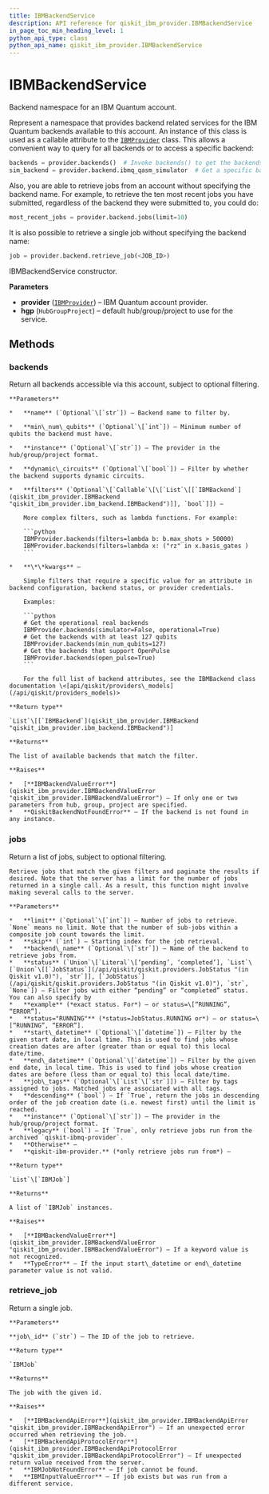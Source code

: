 ```yaml
---
title: IBMBackendService
description: API reference for qiskit_ibm_provider.IBMBackendService
in_page_toc_min_heading_level: 1
python_api_type: class
python_api_name: qiskit_ibm_provider.IBMBackendService
---
```


# IBMBackendService

<Class id="qiskit_ibm_provider.IBMBackendService" github="https://github.com/Qiskit/qiskit-ibm-provider/tree/stable/0.10/qiskit_ibm_provider/ibm_backend_service.py#L61-L741" signature="IBMBackendService(provider, hgp)">
  Backend namespace for an IBM Quantum account.

  Represent a namespace that provides backend related services for the IBM Quantum backends available to this account. An instance of this class is used as a callable attribute to the [`IBMProvider`](qiskit_ibm_provider.IBMProvider "qiskit_ibm_provider.IBMProvider") class. This allows a convenient way to query for all backends or to access a specific backend:

  ```python
  backends = provider.backends()  # Invoke backends() to get the backends.
  sim_backend = provider.backend.ibmq_qasm_simulator  # Get a specific backend instance.
  ```

  Also, you are able to retrieve jobs from an account without specifying the backend name. For example, to retrieve the ten most recent jobs you have submitted, regardless of the backend they were submitted to, you could do:

  ```python
  most_recent_jobs = provider.backend.jobs(limit=10)
  ```

  It is also possible to retrieve a single job without specifying the backend name:

  ```python
  job = provider.backend.retrieve_job(<JOB_ID>)
  ```

  IBMBackendService constructor.

  **Parameters**

  *   **provider** ([`IBMProvider`](qiskit_ibm_provider.IBMProvider "qiskit_ibm_provider.ibm_provider.IBMProvider")) – IBM Quantum account provider.
  *   **hgp** (`HubGroupProject`) – default hub/group/project to use for the service.

  ## Methods

  ### backends

  <Function id="qiskit_ibm_provider.IBMBackendService.backends" name="backends" github="https://github.com/Qiskit/qiskit-ibm-provider/tree/stable/0.10/qiskit_ibm_provider/ibm_backend_service.py#L118-L218" signature="backends(name=None, filters=None, min_num_qubits=None, instance=None, dynamic_circuits=None, **kwargs)">
    Return all backends accessible via this account, subject to optional filtering.

    **Parameters**

    *   **name** (`Optional`\[`str`]) – Backend name to filter by.

    *   **min\_num\_qubits** (`Optional`\[`int`]) – Minimum number of qubits the backend must have.

    *   **instance** (`Optional`\[`str`]) – The provider in the hub/group/project format.

    *   **dynamic\_circuits** (`Optional`\[`bool`]) – Filter by whether the backend supports dynamic circuits.

    *   **filters** (`Optional`\[`Callable`\[\[`List`\[[`IBMBackend`](qiskit_ibm_provider.IBMBackend "qiskit_ibm_provider.ibm_backend.IBMBackend")]], `bool`]]) –

        More complex filters, such as lambda functions. For example:

        ```python
        IBMProvider.backends(filters=lambda b: b.max_shots > 50000)
        IBMProvider.backends(filters=lambda x: ("rz" in x.basis_gates )
        ```

    *   **\*\*kwargs** –

        Simple filters that require a specific value for an attribute in backend configuration, backend status, or provider credentials.

        Examples:

        ```python
        # Get the operational real backends
        IBMProvider.backends(simulator=False, operational=True)
        # Get the backends with at least 127 qubits
        IBMProvider.backends(min_num_qubits=127)
        # Get the backends that support OpenPulse
        IBMProvider.backends(open_pulse=True)
        ```

        For the full list of backend attributes, see the IBMBackend class documentation \<[api/qiskit/providers\_models](/api/qiskit/providers_models)>

    **Return type**

    `List`\[[`IBMBackend`](qiskit_ibm_provider.IBMBackend "qiskit_ibm_provider.ibm_backend.IBMBackend")]

    **Returns**

    The list of available backends that match the filter.

    **Raises**

    *   [**IBMBackendValueError**](qiskit_ibm_provider.IBMBackendValueError "qiskit_ibm_provider.IBMBackendValueError") – If only one or two parameters from hub, group, project are specified.
    *   **QiskitBackendNotFoundError** – If the backend is not found in any instance.
  </Function>

  ### jobs

  <Function id="qiskit_ibm_provider.IBMBackendService.jobs" name="jobs" github="https://github.com/Qiskit/qiskit-ibm-provider/tree/stable/0.10/qiskit_ibm_provider/ibm_backend_service.py#L220-L368" signature="jobs(limit=10, skip=0, backend_name=None, status=None, start_datetime=None, end_datetime=None, job_tags=None, descending=True, instance=None, legacy=False)">
    Return a list of jobs, subject to optional filtering.

    Retrieve jobs that match the given filters and paginate the results if desired. Note that the server has a limit for the number of jobs returned in a single call. As a result, this function might involve making several calls to the server.

    **Parameters**

    *   **limit** (`Optional`\[`int`]) – Number of jobs to retrieve. `None` means no limit. Note that the number of sub-jobs within a composite job count towards the limit.
    *   **skip** (`int`) – Starting index for the job retrieval.
    *   **backend\_name** (`Optional`\[`str`]) – Name of the backend to retrieve jobs from.
    *   **status** (`Union`\[`Literal`\[‘pending’, ‘completed’], `List`\[`Union`\[[`JobStatus`](/api/qiskit/qiskit.providers.JobStatus "(in Qiskit v1.0)"), `str`]], [`JobStatus`](/api/qiskit/qiskit.providers.JobStatus "(in Qiskit v1.0)"), `str`, `None`]) – Filter jobs with either “pending” or “completed” status. You can also specify by
    *   **example** (*exact status. For*) – or status=\[“RUNNING”, “ERROR”].
    *   **status="RUNNING"** (*status=JobStatus.RUNNING or*) – or status=\[“RUNNING”, “ERROR”].
    *   **start\_datetime** (`Optional`\[`datetime`]) – Filter by the given start date, in local time. This is used to find jobs whose creation dates are after (greater than or equal to) this local date/time.
    *   **end\_datetime** (`Optional`\[`datetime`]) – Filter by the given end date, in local time. This is used to find jobs whose creation dates are before (less than or equal to) this local date/time.
    *   **job\_tags** (`Optional`\[`List`\[`str`]]) – Filter by tags assigned to jobs. Matched jobs are associated with all tags.
    *   **descending** (`bool`) – If `True`, return the jobs in descending order of the job creation date (i.e. newest first) until the limit is reached.
    *   **instance** (`Optional`\[`str`]) – The provider in the hub/group/project format.
    *   **legacy** (`bool`) – If `True`, only retrieve jobs run from the archived `qiskit-ibmq-provider`.
    *   **Otherwise** –
    *   **qiskit-ibm-provider.** (*only retrieve jobs run from*) –

    **Return type**

    `List`\[`IBMJob`]

    **Returns**

    A list of `IBMJob` instances.

    **Raises**

    *   [**IBMBackendValueError**](qiskit_ibm_provider.IBMBackendValueError "qiskit_ibm_provider.IBMBackendValueError") – If a keyword value is not recognized.
    *   **TypeError** – If the input start\_datetime or end\_datetime parameter value is not valid.
  </Function>

  ### retrieve\_job

  <Function id="qiskit_ibm_provider.IBMBackendService.retrieve_job" name="retrieve_job" github="https://github.com/Qiskit/qiskit-ibm-provider/tree/stable/0.10/qiskit_ibm_provider/ibm_backend_service.py#L621-L662" signature="retrieve_job(job_id)">
    Return a single job.

    **Parameters**

    **job\_id** (`str`) – The ID of the job to retrieve.

    **Return type**

    `IBMJob`

    **Returns**

    The job with the given id.

    **Raises**

    *   [**IBMBackendApiError**](qiskit_ibm_provider.IBMBackendApiError "qiskit_ibm_provider.IBMBackendApiError") – If an unexpected error occurred when retrieving the job.
    *   [**IBMBackendApiProtocolError**](qiskit_ibm_provider.IBMBackendApiProtocolError "qiskit_ibm_provider.IBMBackendApiProtocolError") – If unexpected return value received from the server.
    *   **IBMJobNotFoundError** – If job cannot be found.
    *   **IBMInputValueError** – If job exists but was run from a different service.
  </Function>
</Class>

